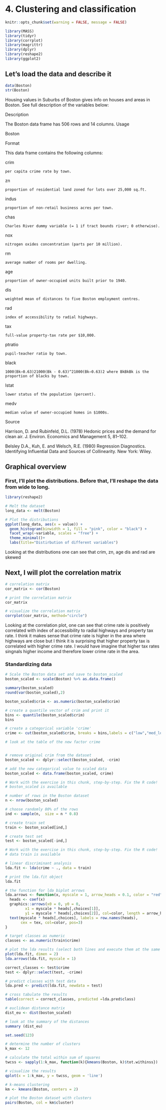 # 4. Clustering and classification 

```r
knitr::opts_chunk$set(warning = FALSE, message = FALSE) 
```



```r
library(MASS)
library(tidyr)
library(corrplot)
library(magrittr)
library(dplyr)
library(reshape2)
library(ggplot2)
```

## Let's load the data and describe it


```r
data(Boston)
str(Boston)
```
Housing values in Suburbs of Boston gives info on houses and areas in Boston. See full description of the variables below: 

Description

The Boston data frame has 506 rows and 14 columns.
Usage

Boston

Format

This data frame contains the following columns:

crim

    per capita crime rate by town.
zn

    proportion of residential land zoned for lots over 25,000 sq.ft.
indus

    proportion of non-retail business acres per town.
chas

    Charles River dummy variable (= 1 if tract bounds river; 0 otherwise).
nox

    nitrogen oxides concentration (parts per 10 million).
rm

    average number of rooms per dwelling.
age

    proportion of owner-occupied units built prior to 1940.
dis

    weighted mean of distances to five Boston employment centres.
rad

    index of accessibility to radial highways.
tax

    full-value property-tax rate per $10,000.
ptratio

    pupil-teacher ratio by town.
black

    1000(Bk−0.63)21000(Bk - 0.63)^21000(Bk−0.63)2 where BkBkBk is the proportion of blacks by town.
lstat

    lower status of the population (percent).
medv

    median value of owner-occupied homes in $1000s.

Source

Harrison, D. and Rubinfeld, D.L. (1978) Hedonic prices and the demand for clean air. J. Environ. Economics and Management 5, 81–102.

Belsley D.A., Kuh, E. and Welsch, R.E. (1980) Regression Diagnostics. Identifying Influential Data and Sources of Collinearity. New York: Wiley. 

## Graphical overview

### First, I'll plot the distributions. Before that, I'll reshape the data from wide to long.

```r
library(reshape2)

# Melt the dataset
long_data <- melt(Boston)

# Plot the distributions
ggplot(long_data, aes(x = value)) +
  geom_histogram(binwidth = 1, fill = "pink", color = "black") +
  facet_wrap(~variable, scales = "free") +
  theme_minimal()+
  labs(title="Distirbution of different variables")

```
Looking at the distributions one can see that crim, zn, age dis and rad are skewed

## Next, I will plot the correlation matrix
```r

# correlation matrix
cor_matrix <- cor(Boston) 

# print the correlation matrix
cor_matrix

# visualize the correlation matrix
corrplot(cor_matrix, method="circle")

```

Looking at the correlation plot, one can see that crime rate is positively correlated with index of accessibility to radial highways and property tax rate. I think it makes sense that crime rate is higher in the area where highways are close but I think it is surprising that higher property tax is correlated with higher crime rate. I would have imagine that higher tax rates singnals higher income and therefore lower crime rate in the area.

### Standardizing data

```r
# Scale the Boston data set and save to boston_scaled
boston_scaled <- scale(Boston) %>% as.data.frame()

summary(boston_scaled)
round(var(boston_scaled),2)
```


```r
boston_scaled$crim <- as.numeric(boston_scaled$crim)

# create a quantile vector of crim and print it
bins <- quantile(boston_scaled$crim)
bins

# create a categorical variable 'crime'
crime <- cut(boston_scaled$crim, breaks = bins,labels = c("low","med_low","med_high","high"), include.lowest = TRUE)

# look at the table of the new factor crime


# remove original crim from the dataset
boston_scaled <- dplyr::select(boston_scaled, -crim)

# add the new categorical value to scaled data
boston_scaled <- data.frame(boston_scaled, crime)
```


```r
# Work with the exercise in this chunk, step-by-step. Fix the R code!
# boston_scaled is available

# number of rows in the Boston dataset 
n <- nrow(boston_scaled)

# choose randomly 80% of the rows
ind <- sample(n,  size = n * 0.8)

# create train set
train <- boston_scaled[ind,]

# create test set 
test <- boston_scaled[-ind,]

```



```r
# Work with the exercise in this chunk, step-by-step. Fix the R code!
# data train is available

# linear discriminant analysis
lda.fit <- lda(crime ~ ., data = train)

# print the lda.fit object
lda.fit

# the function for lda biplot arrows
lda.arrows <- function(x, myscale = 1, arrow_heads = 0.1, color = "red", tex = 0.75, choices = c(1,2)){
  heads <- coef(x)
  graphics::arrows(x0 = 0, y0 = 0, 
         x1 = myscale * heads[,choices[1]], 
         y1 = myscale * heads[,choices[2]], col=color, length = arrow_heads)
  text(myscale * heads[,choices], labels = row.names(heads), 
       cex = tex, col=color, pos=3)
}

# target classes as numeric
classes <- as.numeric(train$crime)

# plot the lda results (select both lines and execute them at the same time!)
plot(lda.fit, dimen = 2)
lda.arrows(lda.fit, myscale = 1)

```

```r

correct_classes <- test$crime
test <- dplyr::select(test, -crime)

# predict classes with test data
lda.pred <- predict(lda.fit, newdata = test)

# cross tabulate the results
table(correct = correct_classes, predicted =lda.pred$class)

```



```r
# euclidean distance matrix
dist_eu <- dist(boston_scaled)

# look at the summary of the distances
summary (dist_eu)

```


```r

set.seed(123)

# determine the number of clusters
k_max <- 12

# calculate the total within sum of squares
twcss <- sapply(1:k_max, function(k){kmeans(Boston, k)$tot.withinss})

# visualize the results
qplot(x = 1:k_max, y = twcss, geom = 'line')

# k-means clustering
km <- kmeans(Boston, centers = 2)

# plot the Boston dataset with clusters
pairs(Boston, col = km$cluster)


```


